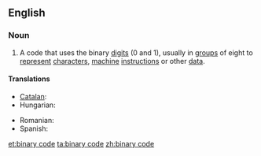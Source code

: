 ==English==

===Noun===
{{en-noun|sg=[[binary]] [[code]]|-}}

# {{computing}} A code that uses the binary [[digit]]s (0 and 1), usually in [[group]]s of eight to [[represent]] [[character]]s, [[machine]] [[instruction]]s or other [[data]].

====Translations====
{{trans-top|code that uses binary digits}}
* [[Catalan]]: {{t|ca|codi binari|m}}
* Hungarian: {{t|hu|bináris kód}}
{{trans-mid}}
* Romanian: {{t|ro|cod binar|n}}
* Spanish: {{t|es|código binario|m}}
{{trans-bottom}}

[[et:binary code]]
[[ta:binary code]]
[[zh:binary code]]